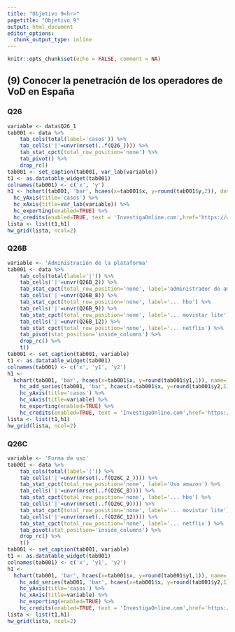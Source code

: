 ```yaml
---
title: "Objetivo 9<hr>"
pagetitle: "Objetivo 9"
output: html_document
editor_options: 
  chunk_output_type: inline
---
```


```r
knitr::opts_chunk$set(echo = FALSE, comment = NA)
```

## (9) Conocer la penetración de los operadores de VoD en España

### Q26

```r
variable <- data$Q26_1
tab001 <- data %>%
    tab_cols(total(label='casos')) %>% 
    tab_cells('|'=unvr(mrset(..f(Q26_)))) %>% 
    tab_stat_cpct(total_row_position='none') %>% 
    tab_pivot() %>% 
    drop_rc()
tab001 <- set_caption(tab001, var_lab(variable))
t1 <- as.datatable_widget(tab001)
colnames(tab001) <- c('x', 'y')
h1 <- hchart(tab001, 'bar', hcaes(x=tab001$x, y=round(tab001$y,2)), dataLabels=list(enabled=TRUE), colorByPoint=TRUE) %>% 
  hc_yAxis(title='casos') %>% 
  hc_xAxis(title=var_lab(variable)) %>% 
  hc_exporting(enabled=TRUE) %>% 
  hc_credits(enabled=TRUE, text = 'InvestigaOnline.com',href='https://www.investigaonline.com')
lista <- list(t1,h1)
hw_grid(lista, ncol=2)
```

### Q26B

```r
variable <- 'Administración de la plataforma'
tab001 <- data %>%
    tab_cols(total(label='|')) %>% 
    tab_cells('|'=unvr(Q26B_2)) %>% 
    tab_stat_cpct(total_row_position='none', label='administrador de amazon') %>% 
    tab_cells('|'=unvr(Q26B_8)) %>% 
    tab_stat_cpct(total_row_position='none', label='... hbo') %>% 
    tab_cells('|'=unvr(Q26B_9)) %>% 
    tab_stat_cpct(total_row_position='none', label='... movistar lite') %>% 
    tab_cells('|'=unvr(Q26B_12)) %>% 
    tab_stat_cpct(total_row_position='none', label='... netflix') %>% 
    tab_pivot(stat_position='inside_columns') %>% 
    drop_rc() %>% 
    t()
tab001 <- set_caption(tab001, variable)
t1 <- as.datatable_widget(tab001)
colnames(tab001) <- c('x', 'y1', 'y2')
h1 <- 
  hchart(tab001, 'bar', hcaes(x=tab001$x, y=round(tab001$y1,1)), name='Sí', dataLabels=list(enabled=TRUE), color = 'teal') %>% 
    hc_add_series(tab001, 'bar', hcaes(x=tab001$x, y=round(tab001$y2,1)), name='No', dataLabels=list(enabled=TRUE), color = 'orange') %>% 
    hc_yAxis(title='casos') %>% 
    hc_xAxis(title=variable) %>% 
    hc_exporting(enabled=TRUE) %>% 
    hc_credits(enabled=TRUE, text = 'InvestigaOnline.com',href='https://www.investigaonline.com')
lista <- list(t1,h1)
hw_grid(lista, ncol=2)
```

### Q26C

```r
variable <- 'Forma de uso'
tab001 <- data %>%
    tab_cols(total(label='|')) %>% 
    tab_cells('|'=unvr(mrset(..f(Q26C_2_)))) %>% 
    tab_stat_cpct(total_row_position='none', label='Uso amazon') %>% 
    tab_cells('|'=unvr(mrset(..f(Q26C_8)))) %>% 
    tab_stat_cpct(total_row_position='none', label='... hbo') %>% 
    tab_cells('|'=unvr(mrset(..f(Q26C_9)))) %>% 
    tab_stat_cpct(total_row_position='none', label='... movistar lite') %>% 
    tab_cells('|'=unvr(mrset(..f(Q26C_12)))) %>% 
    tab_stat_cpct(total_row_position='none', label='... netflix') %>% 
    tab_pivot(stat_position='inside_columns') %>% 
    drop_rc() %>% 
    t()
tab001 <- set_caption(tab001, variable)
t1 <- as.datatable_widget(tab001)
colnames(tab001) <- c('x', 'y1', 'y2')
h1 <- 
  hchart(tab001, 'bar', hcaes(x=tab001$x, y=round(tab001$y1,1)), name='Sólo', dataLabels=list(enabled=TRUE), color='teal') %>% 
    hc_add_series(tab001, 'bar', hcaes(x=tab001$x, y=round(tab001$y2,1)), name='Acompañado', dataLabels=list(enabled=TRUE), color='orange') %>% 
    hc_yAxis(title='casos') %>% 
    hc_xAxis(title=variable) %>% 
    hc_exporting(enabled=TRUE) %>% 
    hc_credits(enabled=TRUE, text = 'InvestigaOnline.com',href='https://www.investigaonline.com')
lista <- list(t1,h1)
hw_grid(lista, ncol=2)
```
